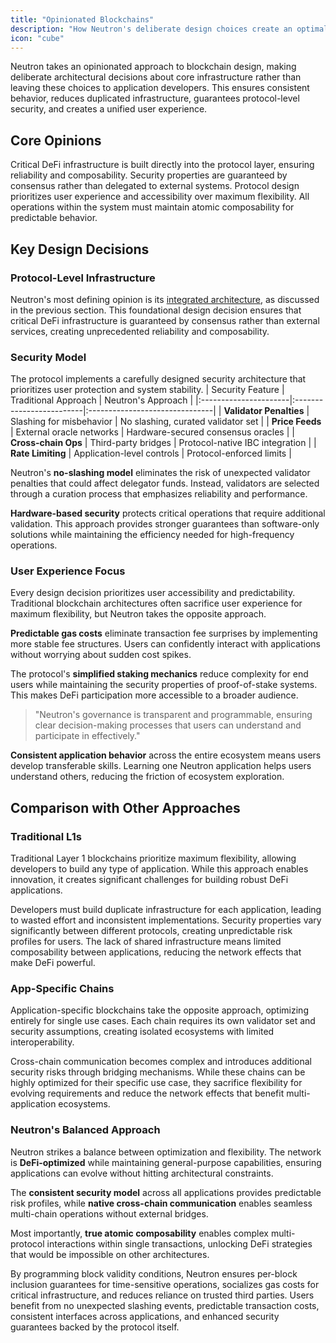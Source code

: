 ```yaml
---
title: "Opinionated Blockchains"
description: "How Neutron's deliberate design choices create an optimal environment for DeFi applications"
icon: "cube"
---
```


Neutron takes an opinionated approach to blockchain design, making deliberate architectural decisions about core infrastructure rather than leaving these choices to application developers. This ensures consistent behavior, reduces duplicated infrastructure, guarantees protocol-level security, and creates a unified user experience.

## Core Opinions

<CardGroup cols={2}>
  <Card title="Infrastructure First" icon="layer-group" iconType="duotone">
    Critical DeFi infrastructure is built directly into the protocol layer, ensuring reliability and composability.
  </Card>
  <Card title="Security by Design" icon="shield-halved" iconType="duotone">
    Security properties are guaranteed by consensus rather than delegated to external systems.
  </Card>
  <Card title="User-Centric" icon="users" iconType="duotone">
    Protocol design prioritizes user experience and accessibility over maximum flexibility.
  </Card>
  <Card title="Atomic Composability" icon="puzzle-piece" iconType="duotone">
    All operations within the system must maintain atomic composability for predictable behavior.
  </Card>
</CardGroup>

## Key Design Decisions

### Protocol-Level Infrastructure

Neutron's most defining opinion is its [integrated architecture](/concepts/integrated-architecture), as discussed in the previous section. This foundational design decision ensures that critical DeFi infrastructure is guaranteed by consensus rather than external services, creating unprecedented reliability and composability.

### Security Model

The protocol implements a carefully designed security architecture that prioritizes user protection and system stability.
| Security Feature      | Traditional Approach     | Neutron's Approach              |
|:----------------------|:-------------------------|:-------------------------------|
| **Validator Penalties** | Slashing for misbehavior   | No slashing, curated validator set |
| **Price Feeds**       | External oracle networks     | Hardware-secured consensus oracles |
| **Cross-chain Ops**   | Third-party bridges          | Protocol-native IBC integration    |
| **Rate Limiting**     | Application-level controls   | Protocol-enforced limits           |

Neutron's **no-slashing model** eliminates the risk of unexpected validator penalties that could affect delegator funds. Instead, validators are selected through a curation process that emphasizes reliability and performance.

**Hardware-based security** protects critical operations that require additional validation. This approach provides stronger guarantees than software-only solutions while maintaining the efficiency needed for high-frequency operations.

### User Experience Focus

Every design decision prioritizes user accessibility and predictability. Traditional blockchain architectures often sacrifice user experience for maximum flexibility, but Neutron takes the opposite approach.

**Predictable gas costs** eliminate transaction fee surprises by implementing more stable fee structures. Users can confidently interact with applications without worrying about sudden cost spikes.

The protocol's **simplified staking mechanics** reduce complexity for end users while maintaining the security properties of proof-of-stake systems. This makes DeFi participation more accessible to a broader audience.

> "Neutron's governance is transparent and programmable, ensuring clear decision-making processes that users can understand and participate in effectively."

**Consistent application behavior** across the entire ecosystem means users develop transferable skills. Learning one Neutron application helps users understand others, reducing the friction of ecosystem exploration.

## Comparison with Other Approaches

### Traditional L1s

Traditional Layer 1 blockchains prioritize maximum flexibility, allowing developers to build any type of application. While this approach enables innovation, it creates significant challenges for building robust DeFi applications.

Developers must build duplicate infrastructure for each application, leading to wasted effort and inconsistent implementations. Security properties vary significantly between different protocols, creating unpredictable risk profiles for users. The lack of shared infrastructure means limited composability between applications, reducing the network effects that make DeFi powerful.

### App-Specific Chains

Application-specific blockchains take the opposite approach, optimizing entirely for single use cases. Each chain requires its own validator set and security assumptions, creating isolated ecosystems with limited interoperability.

Cross-chain communication becomes complex and introduces additional security risks through bridging mechanisms. While these chains can be highly optimized for their specific use case, they sacrifice flexibility for evolving requirements and reduce the network effects that benefit multi-application ecosystems.

### Neutron's Balanced Approach

Neutron strikes a balance between optimization and flexibility. The network is **DeFi-optimized** while maintaining general-purpose capabilities, ensuring applications can evolve without hitting architectural constraints.

The **consistent security model** across all applications provides predictable risk profiles, while **native cross-chain communication** enables seamless multi-chain operations without external bridges.

Most importantly, **true atomic composability** enables complex multi-protocol interactions within single transactions, unlocking DeFi strategies that would be impossible on other architectures.

<CardGroup cols={2}>
  <Card title="Block Validity Conditions" icon="shield" iconType="duotone">
    By programming block validity conditions, Neutron ensures per-block inclusion guarantees for time-sensitive operations, socializes gas costs for critical infrastructure, and reduces reliance on trusted third parties.
  </Card>
  <Card title="User Benefits" icon="user-check" iconType="duotone">
    Users benefit from no unexpected slashing events, predictable transaction costs, consistent interfaces across applications, and enhanced security guarantees backed by the protocol itself.
  </Card>
</CardGroup>
